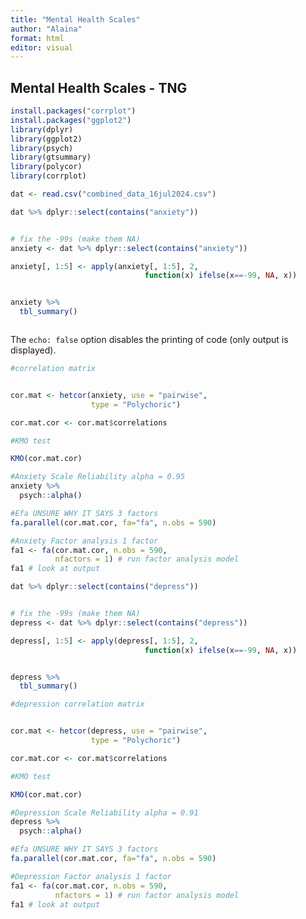 ```yaml
---
title: "Mental Health Scales"
author: "Alaina"
format: html
editor: visual
---
```


## Mental Health Scales - TNG 

```r
install.packages("corrplot")
install.packages("ggplot2")
library(dplyr)
library(ggplot2)
library(psych)
library(gtsummary)
library(polycor)
library(corrplot)

dat <- read.csv("combined_data_16jul2024.csv")
```

```r
dat %>% dplyr::select(contains("anxiety"))


# fix the -99s (make them NA)
anxiety <- dat %>% dplyr::select(contains("anxiety")) 

anxiety[, 1:5] <- apply(anxiety[, 1:5], 2, 
                              function(x) ifelse(x==-99, NA, x))


anxiety %>%
  tbl_summary()

```

```r

```

The `echo: false` option disables the printing of code (only output is displayed).

```r
#correlation matrix


cor.mat <- hetcor(anxiety, use = "pairwise", 
                  type = "Polychoric")

cor.mat.cor <- cor.mat$correlations

#KMO test

KMO(cor.mat.cor)
```

```r
#Anxiety Scale Reliability alpha = 0.95
anxiety %>% 
  psych::alpha()

```

```r
#Efa UNSURE WHY IT SAYS 3 factors
fa.parallel(cor.mat.cor, fa="fa", n.obs = 590)
```

```r
#Anxiety Factor analysis 1 factor 
fa1 <- fa(cor.mat.cor, n.obs = 590,
          nfactors = 1) # run factor analysis model
fa1 # look at output
```

```r
dat %>% dplyr::select(contains("depress"))


# fix the -99s (make them NA)
depress <- dat %>% dplyr::select(contains("depress")) 

depress[, 1:5] <- apply(depress[, 1:5], 2, 
                              function(x) ifelse(x==-99, NA, x))


depress %>%
  tbl_summary()
```

```r
#depression correlation matrix


cor.mat <- hetcor(depress, use = "pairwise", 
                  type = "Polychoric")

cor.mat.cor <- cor.mat$correlations

#KMO test

KMO(cor.mat.cor)
```

```r
#Depression Scale Reliability alpha = 0.91
depress %>% 
  psych::alpha()
```

```r
#Efa UNSURE WHY IT SAYS 3 factors
fa.parallel(cor.mat.cor, fa="fa", n.obs = 590)
```

```r
#Depression Factor analysis 1 factor 
fa1 <- fa(cor.mat.cor, n.obs = 590,
          nfactors = 1) # run factor analysis model
fa1 # look at output
```
